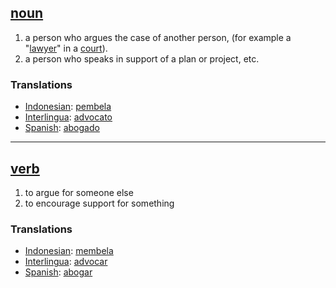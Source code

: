 == [[noun]] ==
# a person who argues the case of another person, (for example a "[[lawyer]]" in a [[court]]).
# a person who speaks in support of a plan or project, etc.

=== Translations ===
*[[Indonesian]]: [[bela|pembela]]
*[[Interlingua]]: [[advocato]]
*[[Spanish]]: [[abogado]]

----

== [[verb]] ==
# to argue for someone else
# to encourage support for something

=== Translations ===
*[[Indonesian]]: [[bela|membela]]
*[[Interlingua]]: [[advocar]]
*[[Spanish]]: [[abogar]]